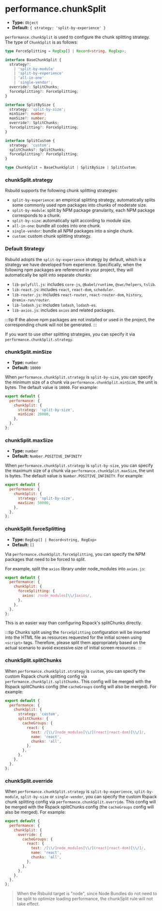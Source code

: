 # performance.chunkSplit

- **Type:** `Object`
- **Default:** `{ strategy: 'split-by-experience' }`

`performance.chunkSplit` is used to configure the chunk splitting strategy. The type of `ChunkSplit` is as follows:

```ts
type ForceSplitting = RegExp[] | Record<string, RegExp>;

interface BaseChunkSplit {
  strategy?:
    | 'split-by-module'
    | 'split-by-experience'
    | 'all-in-one'
    | 'single-vendor';
  override?: SplitChunks;
  forceSplitting?: ForceSplitting;
}

interface SplitBySize {
  strategy: 'split-by-size';
  minSize?: number;
  maxSize?: number;
  override?: SplitChunks;
  forceSplitting?: ForceSplitting;
}

interface SplitCustom {
  strategy: 'custom';
  splitChunks?: SplitChunks;
  forceSplitting?: ForceSplitting;
}

type ChunkSplit = BaseChunkSplit | SplitBySize | SplitCustom;
```

### chunkSplit.strategy

Rsbuild supports the following chunk splitting strategies:

- `split-by-experience`: an empirical splitting strategy, automatically splits some commonly used npm packages into chunks of moderate size.
- `split-by-module`: split by NPM package granularity, each NPM package corresponds to a chunk.
- `split-by-size`: automatically split according to module size.
- `all-in-one`: bundle all codes into one chunk.
- `single-vendor`: bundle all NPM packages into a single chunk.
- `custom`: custom chunk splitting strategy.

### Default Strategy

Rsbuild adopts the `split-by-experience` strategy by default, which is a strategy we have developed from experience. Specifically, when the following npm packages are referenced in your project, they will automatically be split into separate chunks:

- `lib-polyfill.js`: includes `core-js`, `@babel/runtime`, `@swc/helpers`, `tslib`.
- `lib-react.js`: includes `react`, `react-dom`, `scheduler`.
- `lib-router.js`: includes `react-router`, `react-router-dom`, `history`, `@remix-run/router`.
- `lib-lodash.js`: includes `lodash`, `lodash-es`.
- `lib-axios.js`: includes `axios` and related packages.

:::tip
If the above npm packages are not installed or used in the project, the corresponding chunk will not be generated.
:::

If you want to use other splitting strategies, you can specify it via `performance.chunkSplit.strategy`.

### chunkSplit.minSize

- **Type:** `number`
- **Default:** `10000`

When `performance.chunkSplit.strategy` is `split-by-size`, you can specify the minimum size of a chunk via `performance.chunkSplit.minSize`, the unit is bytes. The default value is `10000`. For example:

```js
export default {
  performance: {
    chunkSplit: {
      strategy: 'split-by-size',
      minSize: 20000,
    },
  },
};
```

### chunkSplit.maxSize

- **Type:** `number`
- **Default:** `Number.POSITIVE_INFINITY`

When `performance.chunkSplit.strategy` is `split-by-size`, you can specify the maximum size of a chunk via `performance.chunkSplit.maxSize`, the unit is bytes. The default value is `Number.POSITIVE_INFINITY`. For example:

```js
export default {
  performance: {
    chunkSplit: {
      strategy: 'split-by-size',
      maxSize: 50000,
    },
  },
};
```

### chunkSplit.forceSplitting

- **Type:** `RegExp[] | Record<string, RegExp>`
- **Default:** `[]`

Via `performance.chunkSplit.forceSplitting`, you can specify the NPM packages that need to be forced to split.

For example, split the `axios` library under node_modules into `axios.js`:

```js
export default {
  performance: {
    chunkSplit: {
      forceSplitting: {
        axios: /node_modules[\\/]axios/,
      },
    },
  },
};
```

This is an easier way than configuring Rspack's splitChunks directly.

:::tip
Chunks split using the `forceSplitting` configuration will be inserted into the HTML file as resources requested for the initial screen using `<script>` tags. Therefore, please split them appropriately based on the actual scenario to avoid excessive size of initial screen resources.
:::

### chunkSplit.splitChunks

When `performance.chunkSplit.strategy` is `custom`, you can specify the custom Rspack chunk splitting config via `performance.chunkSplit.splitChunks`. This config will be merged with the Rspack splitChunks config (the `cacheGroups` config will also be merged). For example:

```js
export default {
  performance: {
    chunkSplit: {
      strategy: 'custom',
      splitChunks: {
        cacheGroups: {
          react: {
            test: /[\\/]node_modules[\\/](react|react-dom)[\\/]/,
            name: 'react',
            chunks: 'all',
          },
        },
      },
    },
  },
};
```

### chunkSplit.override

When `performance.chunkSplit.strategy` is `split-by-experience`, `split-by-module`, `split-by-size` or `single-vendor`, you can specify the custom Rspack chunk splitting config via `performance.chunkSplit.override`. This config will be merged with the Rspack splitChunks config (the `cacheGroups` config will also be merged). For example:

```js
export default {
  performance: {
    chunkSplit: {
      override: {
        cacheGroups: {
          react: {
            test: /[\\/]node_modules[\\/](react|react-dom)[\\/]/,
            name: 'react',
            chunks: 'all',
          },
        },
      },
    },
  },
};
```

> When the Rsbuild target is "node", since Node Bundles do not need to be split to optimize loading performance, the chunkSplit rule will not take effect.
